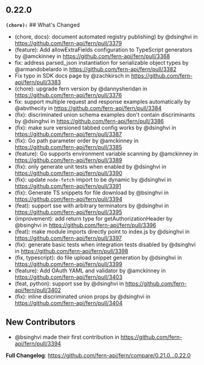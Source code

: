 ## 0.22.0
**`(chore):`** ## What's Changed
* (chore, docs): document automated registry publishing) by @dsinghvi in https://github.com/fern-api/fern/pull/3379
* (feature): Add allowExtraFields configuration to TypeScript generators by @amckinney in https://github.com/fern-api/fern/pull/3368
* fix: address parsed_json instantiation for serializable object types by @armandobelardo in https://github.com/fern-api/fern/pull/3382
* Fix typo in SDK docs page by @zachkirsch in https://github.com/fern-api/fern/pull/3383
* (chore): upgrade fern version by @dannysheridan in https://github.com/fern-api/fern/pull/3376
* fix: support multiple request and response examples automatically by @abvthecity in https://github.com/fern-api/fern/pull/3384
* (fix): discriminated union schema examples don't contain discriminants by @dsinghvi in https://github.com/fern-api/fern/pull/3386
* (fix): make sure versioned tabbed config works by @dsinghvi in https://github.com/fern-api/fern/pull/3387
* (fix): Go path parameter order by @amckinney in https://github.com/fern-api/fern/pull/3385
* (feature): Go supports environment variable scanning by @amckinney in https://github.com/fern-api/fern/pull/3389
* (fix): only generate unit tests when enabled by @dsinghvi in https://github.com/fern-api/fern/pull/3390
* (fix): update `node-fetch` import to be dynamic by @dsinghvi in https://github.com/fern-api/fern/pull/3391
* (fix): Generate TS snippets for file download by @bsinghvi in https://github.com/fern-api/fern/pull/3394
* (feat): support sse with arbitrary terminators by @dsinghvi in https://github.com/fern-api/fern/pull/3395
* (improvement): add return type for getAuthorizationHeader by @bsinghvi in https://github.com/fern-api/fern/pull/3396
* (feat): make module imports directly point to index.js by @dsinghvi in https://github.com/fern-api/fern/pull/3397
* (fix): generate basic tests when integration tests disabled by @dsinghvi in https://github.com/fern-api/fern/pull/3398
* (fix, typescript): do file upload snippet generation by @dsinghvi in https://github.com/fern-api/fern/pull/3399
* (feature): Add OAuth YAML and validator by @amckinney in https://github.com/fern-api/fern/pull/3403
* (feat, python): support sse by @dsinghvi in https://github.com/fern-api/fern/pull/3402
* (fix): inline discriminated union props by @dsinghvi in https://github.com/fern-api/fern/pull/3404

## New Contributors
* @bsinghvi made their first contribution in https://github.com/fern-api/fern/pull/3394

**Full Changelog**: https://github.com/fern-api/fern/compare/0.21.0...0.22.0

